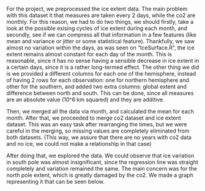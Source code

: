 For the project, we preprocessed the ice extent data. The main problem with this dataset it that measures are taken every 2 days, while the co2 are monthly. For this reason, we had to do two things, we should firstly, take a look at the possible exising cycles of ice extent during each month, and secondly, see if we can compress all that information in a few features (like mean and variance or jitter or some statistical feature). Thankfully, we saw almost no variation within the days, as was seen on "IceSurface.R", the ice extent remains almost constant for each day of the month. This is reasonable, since it has no sense having a sensible decrease in ice extent in a certain days, since it is a rather long-termed effect. The other thing we did is we provided a different columns for each one of the hemisphere, instead of having 2 rows for each observation:  one for northern hemisphere and other for the southern, and added two extra columns: global extent and difference between north and south. This can be done, since all measures are an absolute value (10^6 km squared) and they are additive.

Then, we merged all the data via month, and calculated the mean for each month. After that, we proceeded to merge co2 dataset and ice extent dataset. 
This was an easy task after rearranging the times, but we were careful in the merging, so missing values are completely eliminated from both datasets. (This way, we assure that there are no years with co2 data and no ice, we could not make a relationship in that case)

After doing that, we explored the data. We could observe that ice variation in south pole was almost insignificant, since the regression line was straight completely and variation remained the same. The main concern was for the north pole extent, which is greatly damaged by the co2. We made a graph representing it that can be seen below.
